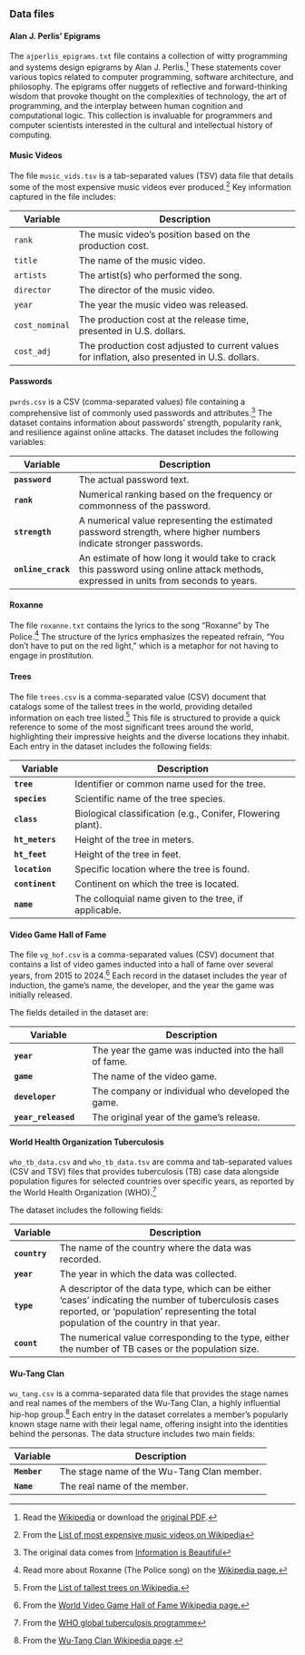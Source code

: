 ### [Data files]{style="font-size: 1.05em; font-weight: bold;"}

#### Alan J. Perlis' Epigrams

The `ajperlis_epigrams.txt` file contains a collection of witty
programming and systems design epigrams by Alan J. Perlis.[^readme-1]
These statements cover various topics related to computer programming,
software architecture, and philosophy. The epigrams offer nuggets of
reflective and forward-thinking wisdom that provoke thought on the
complexities of technology, the art of programming, and the interplay
between human cognition and computational logic. This collection is
invaluable for programmers and computer scientists interested in the
cultural and intellectual history of computing.

[^readme-1]: Read the
    [Wikipedia](https://en.wikipedia.org/wiki/Epigrams_on_Programming)
    or download the [original
    PDF](https://iiif.library.cmu.edu/file/Simon_box00075_fld05959_bdl0003_doc0002/Simon_box00075_fld05959_bdl0003_doc0002.pdf).

#### Music Videos

The file `music_vids.tsv` is a tab-separated values (TSV) data file that
details some of the most expensive music videos ever
produced.[^readme-2] Key information captured in the file includes:

[^readme-2]: From the [List of most expensive music videos on
    Wikipedia](https://en.wikipedia.org/wiki/List_of_most_expensive_music_videos)

| Variable       | Description                                                                                   |
|----------------|-----------------------------------------------------------------------------------------------|
| `rank`         | The music video's position based on the production cost.                                      |
| `title`        | The name of the music video.                                                                  |
| `artists`      | The artist(s) who performed the song.                                                         |
| `director`     | The director of the music video.                                                              |
| `year`         | The year the music video was released.                                                        |
| `cost_nominal` | The production cost at the release time, presented in U.S. dollars.                           |
| `cost_adj`     | The production cost adjusted to current values for inflation, also presented in U.S. dollars. |

#### Passwords

`pwrds.csv` is a CSV (comma-separated values) file containing a
comprehensive list of commonly used passwords and attributes.[^readme-3]
The dataset contains information about passwords' strength, popularity
rank, and resilience against online attacks. The dataset includes the
following variables:

[^readme-3]: The original data comes from [Information is
    Beautiful](https://docs.google.com/spreadsheets/d/1cz7TDhm0ebVpySqbTvrHrD3WpxeyE4hLZtifWSnoNTQ/edit#gid=16)

| Variable           | Description                                                                                                                         |
|--------------------|-------------------------------------------------------------------------------------------------------------------------------------|
| **`password`**     | The actual password text.                                                                                                           |
| **`rank`**         | Numerical ranking based on the frequency or commonness of the password.                                                             |
| **`strength`**     | A numerical value representing the estimated password strength, where higher numbers indicate stronger passwords.                   |
| **`online_crack`** | An estimate of how long it would take to crack this password using online attack methods, expressed in units from seconds to years. |

#### Roxanne

The file `roxanne.txt` contains the lyrics to the song "Roxanne" by The
Police.[^readme-4] The structure of the lyrics emphasizes the repeated
refrain, "You don't have to put on the red light," which is a metaphor
for not having to engage in prostitution.

[^readme-4]: Read more about Roxanne (The Police song) on the [Wikipedia
    page.](https://en.wikipedia.org/wiki/Roxanne_(The_Police_song))

#### Trees

The file `trees.csv` is a comma-separated value (CSV) document that
catalogs some of the tallest trees in the world, providing detailed
information on each tree listed.[^readme-5] This file is structured to
provide a quick reference to some of the most significant trees around
the world, highlighting their impressive heights and the diverse
locations they inhabit. Each entry in the dataset includes the following
fields:

[^readme-5]: From the [List of tallest trees on
    Wikipedia.](https://en.wikipedia.org/wiki/List_of_tallest_trees)

| Variable        | Description                                                 |
|-----------------|-------------------------------------------------------------|
| **`tree`**      | Identifier or common name used for the tree.                |
| **`species`**   | Scientific name of the tree species.                        |
| **`class`**     | Biological classification (e.g., Conifer, Flowering plant). |
| **`ht_meters`** | Height of the tree in meters.                               |
| **`ht_feet`**   | Height of the tree in feet.                                 |
| **`location`**  | Specific location where the tree is found.                  |
| **`continent`** | Continent on which the tree is located.                     |
| **`name`**      | The colloquial name given to the tree, if applicable.       |

#### Video Game Hall of Fame

The file `vg_hof.csv` is a comma-separated values (CSV) document that
contains a list of video games inducted into a hall of fame over several
years, from 2015 to 2024.[^readme-6] Each record in the dataset includes
the year of induction, the game's name, the developer, and the year the
game was initially released.

[^readme-6]: From the [World Video Game Hall of Fame Wikipedia
    page.](https://en.wikipedia.org/wiki/World_Video_Game_Hall_of_Fame)

The fields detailed in the dataset are:

| Variable            | Description                                           |
|---------------------|-------------------------------------------------------|
| **`year`**          | The year the game was inducted into the hall of fame. |
| **`game`**          | The name of the video game.                           |
| **`developer`**     | The company or individual who developed the game.     |
| **`year_released`** | The original year of the game's release.              |

#### World Health Organization Tuberculosis

`who_tb_data.csv` and `who_tb_data.tsv` are comma and tab-separated
values (CSV and TSV) files that provides tuberculosis (TB) case data
alongside population figures for selected countries over specific years,
as reported by the World Health Organization (WHO).[^readme-7]

[^readme-7]: From the [WHO global tuberculosis
    programme](https://www.who.int/teams/global-tuberculosis-programme/data#csv_files)

The dataset includes the following fields:

| Variable      | Description                                                                                                                                                                                     |
|---------------|-------------------------------------------------------------------------------------------------------------------------------------------------------------------------------------------------|
| **`country`** | The name of the country where the data was recorded.                                                                                                                                            |
| **`year`**    | The year in which the data was collected.                                                                                                                                                       |
| **`type`**    | A descriptor of the data type, which can be either 'cases' indicating the number of tuberculosis cases reported, or 'population' representing the total population of the country in that year. |
| **`count`**   | The numerical value corresponding to the type, either the number of TB cases or the population size.                                                                                            |

#### Wu-Tang Clan

`wu_tang.csv` is a comma-separated data file that provides the stage
names and real names of the members of the Wu-Tang Clan, a highly
influential hip-hop group.[^readme-8] Each entry in the dataset
correlates a member's popularly known stage name with their legal name,
offering insight into the identities behind the personas. The data
structure includes two main fields:

[^readme-8]: From the [Wu-Tang Clan Wikipedia
    page](https://en.wikipedia.org/wiki/Wu-Tang_Clan).

| Variable     | Description                                |
|--------------|--------------------------------------------|
| **`Member`** | The stage name of the Wu-Tang Clan member. |
| **`Name`**   | The real name of the member.               |
